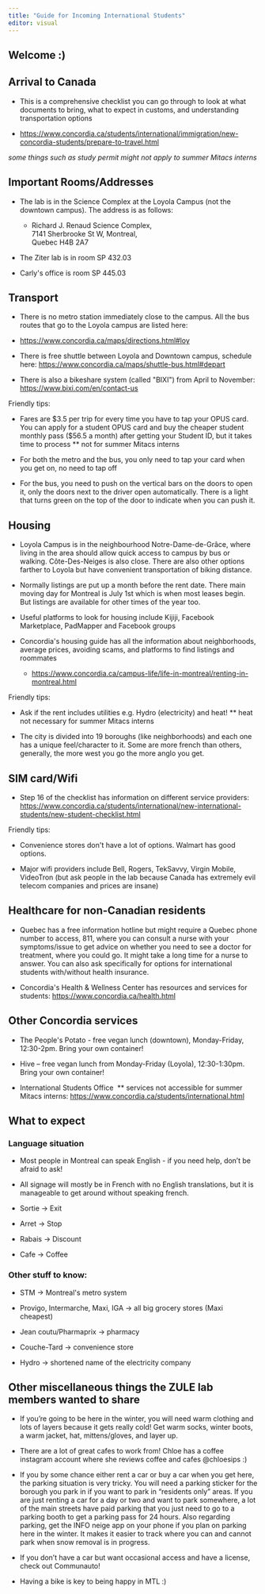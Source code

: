 ```yaml
---
title: "Guide for Incoming International Students"
editor: visual
---
```


## Welcome :)

## Arrival to Canada

-   This is a comprehensive checklist you can go through to look at what documents to bring, what to expect in customs, and understanding transportation options

-   <https://www.concordia.ca/students/international/immigration/new-concordia-students/prepare-to-travel.html>

::: callout-tip
*some things such as study permit might not apply to summer Mitacs interns*
:::

## Important Rooms/Addresses

-   The lab is in the Science Complex at the Loyola Campus (not the downtown campus). The address is as follows:

    -   Richard J. Renaud Science Complex, \
        7141 Sherbrooke St W, Montreal, \
        Quebec H4B 2A7

-   The Ziter lab is in room SP 432.03

-   Carly\'s office is room SP 445.03

## Transport

-   There is no metro station immediately close to the campus. All the bus routes that go to the Loyola campus are listed here:

-   <https://www.concordia.ca/maps/directions.html#loy>

-   There is free shuttle between Loyola and Downtown campus, schedule here: <https://www.concordia.ca/maps/shuttle-bus.html#depart>

-   There is also a bikeshare system (called \"BIXI\") from April to November: <https://www.bixi.com/en/contact-us>  

Friendly tips:

-   Fares are \$3.5 per trip for every time you have to tap your OPUS card. You can apply for a student OPUS card and buy the cheaper student monthly pass (\$56.5 a month) after getting your Student ID, but it takes time to process \*\* not for summer Mitacs interns

-   For both the metro and the bus, you only need to tap your card when you get on, no need to tap off

-   For the bus, you need to push on the vertical bars on the doors to open it, only the doors next to the driver open automatically. There is a light that turns green on the top of the door to indicate when you can push it.

## Housing

-   Loyola Campus is in the neighbourhood Notre-Dame-de-Grâce, where living in the area should allow quick access to campus by bus or walking. Côte-Des-Neiges is also close. There are also other options farther to Loyola but have convenient transportation of biking distance. 

-   Normally listings are put up a month before the rent date. There main moving day for Montreal is July 1st which is when most leases begin. But listings are available for other times of the year too.

-   Useful platforms to look for housing include Kijiji, Facebook Marketplace, PadMapper and Facebook groups

-   Concordia\'s housing guide has all the information about neighborhoods, average prices, avoiding scams, and platforms to find listings and roommates

    -   <https://www.concordia.ca/campus-life/life-in-montreal/renting-in-montreal.html>

Friendly tips:

-   Ask if the rent includes utilities e.g. Hydro (electricity) and heat! \*\* heat not necessary for summer Mitacs interns

-   The city is divided into 19 boroughs (like neighborhoods) and each one has a unique feel/character to it. Some are more french than others, generally, the more west you go the more anglo you get.

## SIM card/Wifi

-   Step 16 of the checklist has information on different service providers: <https://www.concordia.ca/students/international/new-international-students/new-student-checklist.html>

Friendly tips:

-   Convenience stores don\'t have a lot of options. Walmart has good options.

-   Major wifi providers include Bell, Rogers, TekSavvy, Virgin Mobile, VideoTron (but ask people in the lab because Canada has extremely evil telecom companies and prices are insane)

## Healthcare for non-Canadian residents

-   Quebec has a free information hotline but might require a Quebec phone number to access, 811, where you can consult a nurse with your symptoms/issue to get advice on whether you need to see a doctor for treatment, where you could go. It might take a long time for a nurse to answer. You can also ask specifically for options for international students with/without health insurance.

-   Concordia\'s Health & Wellness Center has resources and services for students: <https://www.concordia.ca/health.html>

## Other Concordia services

-   The People\'s Potato - free vegan lunch (downtown), Monday-Friday, 12:30-2pm. Bring your own container! 

-   Hive -- free vegan lunch from Monday-Friday (Loyola), 12:30-1:30pm. Bring your own container!

-   International Students Office  \*\* services not accessible for summer Mitacs interns: <https://www.concordia.ca/students/international.html>

## What to expect

### Language situation

-   Most people in Montreal can speak English - if you need help, don't be afraid to ask!

-   All signage will mostly be in French with no English translations, but it is manageable to get around without speaking french.

::: callout-note
-   Sortie → Exit

```{=html}
<!-- -->
```
-   Arret → Stop

-   Rabais → Discount

-   Cafe → Coffee
:::

### Other stuff to know:

-   STM → Montreal\'s metro system

-   Provigo, Intermarche, Maxi, IGA → all big grocery stores (Maxi cheapest)

-   Jean coutu/Pharmaprix → pharmacy

-   Couche-Tard → convenience store

-   Hydro → shortened name of the electricity company

## Other miscellaneous things the ZULE lab members wanted to share

-   If you're going to be here in the winter, you will need warm clothing and lots of layers because it gets really cold! Get warm socks, winter boots, a warm jacket, hat, mittens/gloves, and layer up. 

-   There are a lot of great cafes to work from! Chloe has a coffee instagram account where she reviews coffee and cafes \@chloesips :) 

-   If you by some chance either rent a car or buy a car when you get here, the parking situation is very tricky. You will need a parking sticker for the borough you park in if you want to park in "residents only" areas. If you are just renting a car for a day or two and want to park somewhere, a lot of the main streets have paid parking that you just need to go to a parking booth to get a parking pass for 24 hours. Also regarding parking, get the INFO neige app on your phone if you plan on parking here in the winter. It makes it easier to track where you can and cannot park when snow removal is in progress.

-   If you don't have a car but want occasional access and have a license, check out Communauto!

-   Having a bike is key to being happy in MTL :)
